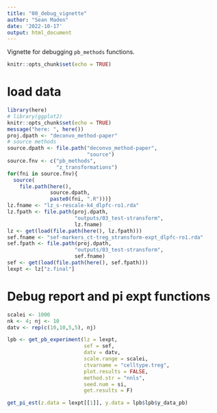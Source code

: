 ```yaml
---
title: "00_debug_vignette"
author: "Sean Maden"
date: '2022-10-17'
output: html_document
---
```


Vignette for debugging `pb_methods` functions.

```r
knitr::opts_chunk$set(echo = TRUE)
```

# load data

```r
library(here)
# library(ggplot2)
knitr::opts_chunk$set(echo = TRUE)
message("here: ", here())
proj.dpath <- "deconvo_method-paper"
# source methods
source.dpath <- file.path("deconvo_method-paper",
                          "source")
source.fnv <- c("pb_methods", 
                "z_transformations")
for(fni in source.fnv){
  source(
    file.path(here(), 
              source.dpath, 
              paste0(fni, ".R")))}
lz.fname <- "lz_s-rescale-k4_dlpfc-ro1.rda"
lz.fpath <- file.path(proj.dpath, 
                      "outputs/03_test-stransform", 
                      lz.fname)
lz <- get(load(file.path(here(), lz.fpath)))
sef.fname <- "sef-markers_ct-treg_stransform-expt_dlpfc-ro1.rda"
sef.fpath <- file.path(proj.dpath, 
                      "outputs/03_test-stransform", 
                      sef.fname)
sef <- get(load(file.path(here(), sef.fpath)))
lexpt <- lz["z.final"]
```

# Debug report and pi expt functions

```r
scalei <- 1000
nk <- 4; nj <- 10
datv <- rep(c(10,10,5,5), nj)
```

```r
lpb <- get_pb_experiment(lz = lexpt, 
                         sef = sef, 
                         datv = datv, 
                         scale.range = scalei, 
                         ctvarname = "celltype.treg", 
                         plot.results = FALSE, 
                         method.str = "nnls", 
                         seed.num = si,
                         get.results = F)
```
```r
get_pi_est(z.data = lexpt[[1]], y.data = lpb$lpb$y_data_pb)
```
